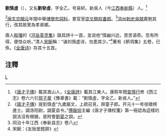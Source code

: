 '''劉慎虛'''（{{bd|?||?|}}），又名'''劉眘虛'''，字全乙，号易轩。新吳人（今[[江西|江西]][[奉新縣|奉新縣]]）人。<ref>《[[唐才子傳|唐才子傳]]》載其嵩山人，《[[全唐詩|全唐詩]]》載其江東人。康熙年間[[查慎行|查慎行]]修《西江志》卷六六引[[郭子章|郭子章]]《豫章書》載：“劉慎虛，字全乙，新吳人。”</ref>

<ref>《[[唐才子傳|唐才子傳]]》提到慎虛“九歲屬文，上疏召見，拜童子郎。开元十一年徐徵榜進士。調洛阳尉，調夏县令。”[[傅璇琮|傅璇琮]]主編《唐才子傳校箋》第一冊認為這樣的說法沒有根據，是附會[[劉晏|劉晏]]之說。</ref>[[唐玄宗|唐玄宗]][[開元|開元]]年間中舉[[博學宏詞科|博學宏詞科]]，累官至[[崇文館|崇文館]][[校書郎|校書郎]]。<ref>同治十年江西《奉新县志》卷八</ref>[[洪州|洪州]][[刺史|刺史]][[吳兢|吳兢]]嘉勉其行，改其故里為孝弟鄉。

唐人[[殷璠|殷璠]]的《[[河岳英灵集|河岳英灵集]]》錄其詩十一首，並说他“情幽兴远，思苦语奇。忽有所得，便惊众听。”清人[[宋婉|宋婉]]稱：“诵刘慎虚诗，勿患其少。”<ref>宋婉：《友贻堂题辞》</ref>著有《鹡鸰集》五卷，已佚。《[[全唐诗|全唐诗]]》存其十五首。

==注釋==
{{reflist|2}}
[[category:唐朝官員|L]]